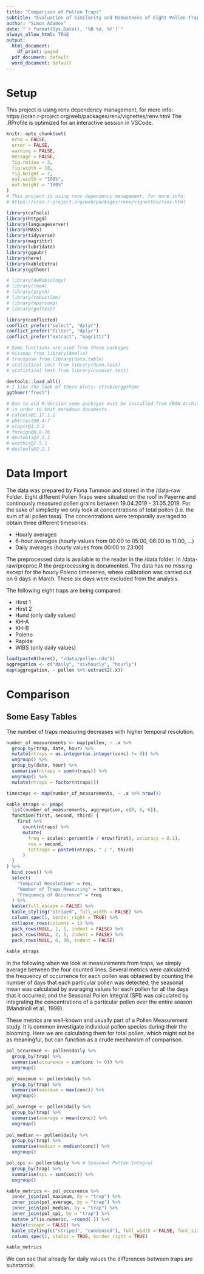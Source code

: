 ```yaml
---
title: "Comparison of Pollen Traps"
subtitle: "Evaluation of Similarity and Robustness of Eight Pollen Traps Located in Payerne During the Blooming Season 2019"
author: "Simon Adamov"
date: "`r format(Sys.Date(), '%B %d, %Y')`"
always_allow_html: TRUE
output:
  html_document:
    df_print: paged 
  pdf_document: default
  word_document: default
---
```


# Setup

This project is using renv dependency management, for more info: https://cran.r-project.org/web/packages/renv/vignettes/renv.html
The .RProfile is optimized for an interactive session in VSCode.

```r
knitr::opts_chunk$set(
  echo = FALSE,
  error = FALSE,
  warning = FALSE,
  message = FALSE,
  fig.retina = 3,
  fig.width = 10,
  fig.height = 7,
  out.width = "100%",
  out.height = "100%"
)
# This project is using renv dependency management, for more info:
# https://cran.r-project.org/web/packages/renv/vignettes/renv.html

library(caTools)
library(httpgd)
library(languageserver)
library(MASS)
library(tidyverse)
library(magrittr)
library(lubridate)
library(ggpubr)
library(here)
library(kableExtra)
library(ggthemr)

# library(AeRobiology)
# library(lme4)
# library(psych)
# library(robustlmm)
# library(nparcomp)
# library(goftest)

library(conflicted)
conflict_prefer("select", "dplyr")
conflict_prefer("filter", "dplyr")
conflict_prefer("extract", "magrittr")

# Some functions are used from these packages
# missmap from library(Amelia)
# transpose from library(data.table)
# statistical test from library(dunn.test)
# statistical test from library(conover.test)

devtools::load_all()
# I like the look of these plots: cttobin/ggthemr
ggthemr("fresh")

# Due to old R-Version some packages must be installed from CRAN Archive,
# in order to knit markdown documents.
# caTools@1.17.1.1
# pbkrtest@0.4-7
# nloptr@1.2.2
# foreign@0.8-76
# devtools@2.2.1
# usethis@1.5.1
# devtools@2.2.1
```

# Data Import

The data was prepared by Fiona Tummon and stored in the /data-raw Folder.
Eight different Pollen Traps were situated on the roof in Payerne and continously measured pollen grains between 19.04.2019 - 31.05.2019.
For the sake of simplicity we only look at concentrations of total pollen (i.e. the sum of all pollen taxa).
The concentrations were temporally averaged to obtain three different timeseries:

- Hourly averages
- 6-hour averages (hourly values from 00:00 to 05:00, 06:00 to 11:00, ...)
- Daily averages (hourly values from 00:00 to 23:00)

The preprocessed data is available to the reader in the /data folder. In /data-raw/preproc.R the preprocessing is documented.
The data has no missing except for the hourly Poleno timeseries, where calibration was carried out on 6 days in March.
These six days were excluded from the analysis.

The following eight traps are being compared:

- Hirst 1
- Hirst 2
- Hund (only daily values)
- KH-A
- KH-B
- Poleno
- Rapide
- WIBS (only daily values)


```r
load(paste0(here(), "/data/pollen.rda"))
aggregation <- c("daily", "sixhourly", "hourly")
map(aggregation, ~ pollen %>% extract2(.x))
```

# Comparison

## Some Easy Tables

The number of traps measuring decreases with higher temporal resolution.

```r
number_of_measurements <- map(pollen, ~ .x %>%
  group_by(trap, date, hour) %>%
  mutate(ntraps = as.integer(as.integer(conc) != 0)) %>%
  ungroup() %>%
  group_by(date, hour) %>%
  summarise(ntraps = sum(ntraps)) %>%
  ungroup() %>%
  mutate(ntraps = factor(ntraps)))

timesteps <- map(number_of_measurements, ~ .x %>% nrow())

kable_ntraps <- pmap(
  list(number_of_measurements, aggregation, c(8, 6, 6)),
  function(first, second, third) {
    first %>%
      count(ntraps) %>%
      mutate(
        freq = scales::percent(n / nrow(first), accuracy = 0.1),
        res = second,
        tottraps = paste0(ntraps, " / ", third)
      )
  }
) %>%
  bind_rows() %>%
  select(
    "Temporal Resolution" = res,
    "Number of Traps Measuring" = tottraps,
    "Frequency of Occurence" = freq
  ) %>%
  kable(full.escape = FALSE) %>%
  kable_styling("striped", full_width = FALSE) %>%
  column_spec(1, border_right = TRUE) %>%
  collapse_rows(columns = 1) %>%
  pack_rows(NULL, 1, 1, indent = FALSE) %>%
  pack_rows(NULL, 2, 5, indent = FALSE) %>%
  pack_rows(NULL, 6, 10, indent = FALSE)
  
kable_ntraps
```

In the following when we look at measurements from traps, we simply average between the four counted lines.
Several metrics were calculated: the frequency of occurrence for each pollen was obtained by counting the number of days that each particular pollen was detected; 
the seasonal mean was calculated by averaging values for each pollen for all the days that it occurred; 
and the Seasonal Pollen Integral (SPI) was calculated by integrating the concentrations of a particular pollen over the entire season (Mandrioli et al., 1998).

These metrics are well-known and usually part of a Pollen Measurement study. It is common investigate individual pollen species during their the blooming. 
Here we are calculating them for total pollen, which might not be as meaningful, but can function as a crude mechanism of comparison.

```r
pol_occurence <- pollen$daily %>%
  group_by(trap) %>%
  summarise(occurence = sum(conc != 0)) %>%
  ungroup()

pol_maximum <- pollen$daily %>%
  group_by(trap) %>%
  summarise(maximum = max(conc)) %>%
  ungroup()

pol_average <- pollen$daily %>%
  group_by(trap) %>%
  summarise(average = mean(conc)) %>%
  ungroup()
  
pol_median <- pollen$daily %>%
  group_by(trap) %>%
  summarise(median = median(conc)) %>%
  ungroup()

pol_spi <- pollen$daily %>% # Seasonal Pollen Integral
  group_by(trap) %>%
  summarise(spi = sum(conc)) %>%
  ungroup()

kable_metrics <- pol_occurence %>%
  inner_join(pol_maximum, by = "trap") %>%
  inner_join(pol_average, by = "trap") %>%
  inner_join(pol_median, by = "trap") %>%
  inner_join(pol_spi, by = "trap") %>%
  mutate_if(is.numeric, ~round(.)) %>%
  kable(escape = FALSE) %>%
  kable_styling(c("striped", "condensed"), full_width = FALSE, font_size = 20) %>%
  column_spec(1, italic = TRUE, border_right = TRUE)

kable_metrics

```

We can see that already for daily values the differences between traps are substantial.

